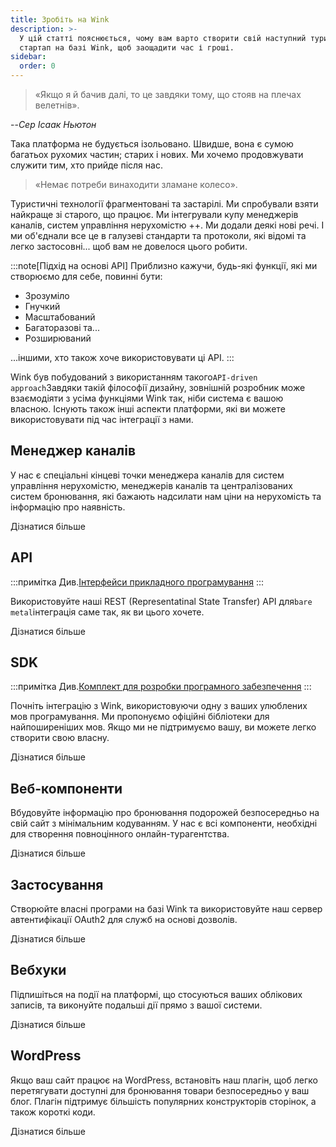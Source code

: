 ```yaml
---
title: Зробіть на Wink
description: >-
  У цій статті пояснюється, чому вам варто створити свій наступний туристичний
  стартап на базі Wink, щоб заощадити час і гроші.
sidebar:
  order: 0
---
```


> «Якщо я й бачив далі, то це завдяки тому, що стояв на плечах велетнів».

\--*Сер Ісаак Ньютон*

Така платформа не будується ізольовано. Швидше, вона є сумою багатьох рухомих частин; старих і нових. Ми хочемо продовжувати служити тим, хто прийде після нас.

> «Немає потреби винаходити зламане колесо».

Туристичні технології фрагментовані та застарілі. Ми спробували взяти найкраще зі старого, що працює. Ми інтегрували купу менеджерів каналів, систем управління нерухомістю ++. Ми додали деякі нові речі. І ми об'єднали все це в галузеві стандарти та протоколи, які відомі та легко застосовні... щоб вам не довелося цього робити.

:::note\[Підхід на основі API]
Приблизно кажучи, будь-які функції, які ми створюємо для себе, повинні бути:

* Зрозуміло
* Гнучкий
* Масштабований
* Багаторазові та...
* Розширюваний

...іншими, хто також хоче використовувати ці API.
:::

Wink був побудований з використанням такого`API-driven approach`Завдяки такій філософії дизайну, зовнішній розробник може взаємодіяти з усіма функціями Wink так, ніби система є вашою власною. Існують також інші аспекти платформи, які ви можете використовувати під час інтеграції з нами.

## Менеджер каналів

У нас є спеціальні кінцеві точки менеджера каналів для систем управління нерухомістю, менеджерів каналів та централізованих систем бронювання, які бажають надсилати нам ціни на нерухомість та інформацію про наявність.

<LinkButton href="/developers/apis/#channel-manager-api">
  Дізнатися більше
</LinkButton>


## API

:::примітка
Див.[Інтерфейси прикладного програмування](https://learning.postman.com/docs/getting-started/introduction/)
:::

Використовуйте наші REST (Representatinal State Transfer) API для`bare metal`інтеграція саме так, як ви цього хочете.

<LinkButton href="/developers/apis">
  Дізнатися більше
</LinkButton>


## SDK

:::примітка
Див.[Комплект для розробки програмного забезпечення](https://en.wikipedia.org/wiki/Software_development_kit)
:::

Почніть інтеграцію з Wink, використовуючи одну з ваших улюблених мов програмування. Ми пропонуємо офіційні бібліотеки для найпоширеніших мов. Якщо ми не підтримуємо вашу, ви можете легко створити свою власну.

<LinkButton href="/developers/sdks">
  Дізнатися більше
</LinkButton>


## Веб-компоненти

Вбудовуйте інформацію про бронювання подорожей безпосередньо на свій сайт з мінімальним кодуванням. У нас є всі компоненти, необхідні для створення повноцінного онлайн-турагентства.

<LinkButton href="/developers/web-components">
  Дізнатися більше
</LinkButton>


## Застосування

Створюйте власні програми на базі Wink та використовуйте наш сервер автентифікації OAuth2 для служб на основі дозволів.

<LinkButton href="/developers/applications">
  Дізнатися більше
</LinkButton>


## Вебхуки

Підпишіться на події на платформі, що стосуються ваших облікових записів, та виконуйте подальші дії прямо з вашої системи.

<LinkButton href="/developers/webhooks">
  Дізнатися більше
</LinkButton>


## WordPress

Якщо ваш сайт працює на WordPress, встановіть наш плагін, щоб легко перетягувати доступні для бронювання товари безпосередньо у ваш блог. Плагін підтримує більшість популярних конструкторів сторінок, а також короткі коди.

<LinkButton href="/developers/webhooks">
  Дізнатися більше
</LinkButton>

